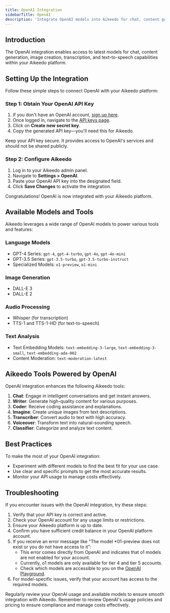 ```yaml
---
title: OpenAI Integration
sidebarTitle: OpenAI
description: 'Integrate OpenAI models into Aikeedo for chat, content generation, image creation, transcription, and text-to-speech capabilities.'
---
```


## Introduction

The OpenAI integration enables access to latest models for chat, content generation, image creation, transcription, and text-to-speech capabilities within your Aikeedo platform.

## Setting Up the Integration

Follow these simple steps to connect OpenAI with your Aikeedo platform:

### Step 1: Obtain Your OpenAI API Key

1. If you don't have an OpenAI account, [sign up here](https://platform.openai.com/signup).
2. Once logged in, navigate to the [API keys page](https://platform.openai.com/account/api-keys).
3. Click on **Create new secret key**.
4. Copy the generated API key—you'll need this for Aikeedo.

<Note>
  Keep your API key secure. It provides access to OpenAI's services and should not be shared publicly.
</Note>

### Step 2: Configure Aikeedo

1. Log in to your Aikeedo admin panel.
2. Navigate to **Settings > OpenAI**.
3. Paste your OpenAI API key into the designated field.
4. Click **Save Changes** to activate the integration.

<Check>
  Congratulations! OpenAI is now integrated with your Aikeedo platform.
</Check>

## Available Models and Tools

Aikeedo leverages a wide range of OpenAI models to power various tools and features:

### Language Models
- GPT-4 Series: `gpt-4`, `gpt-4-turbo`, `gpt-4o`, `gpt-4o-mini`
- GPT-3.5 Series: `gpt-3.5-turbo`, `gpt-3.5-turbo-instruct`
- Specialized Models: `o1-preview`, `o1-mini`

### Image Generation
- DALL-E 3
- DALL-E 2

### Audio Processing
- Whisper (for transcription)
- TTS-1 and TTS-1-HD (for text-to-speech)

### Text Analysis
- Text Embedding Models: `text-embedding-3-large`, `text-embedding-3-small`, `text-embedding-ada-002`
- Content Moderation: `text-moderation-latest`

## Aikeedo Tools Powered by OpenAI

OpenAI integration enhances the following Aikeedo tools:

1. **Chat**: Engage in intelligent conversations and get instant answers.
2. **Writer**: Generate high-quality content for various purposes.
3. **Coder**: Receive coding assistance and explanations.
4. **Imagine**: Create unique images from text descriptions.
5. **Transcriber**: Convert audio to text with high accuracy.
6. **Voiceover**: Transform text into natural-sounding speech.
7. **Classifier**: Categorize and analyze text content.

## Best Practices

To make the most of your OpenAI integration:

- Experiment with different models to find the best fit for your use case.
- Use clear and specific prompts to get the most accurate results.
- Monitor your API usage to manage costs effectively.

## Troubleshooting

If you encounter issues with the OpenAI integration, try these steps:

1. Verify that your API key is correct and active.
2. Check your OpenAI account for any usage limits or restrictions.
3. Ensure your Aikeedo platform is up to date.
4. Confirm you have sufficient credit balance in your OpenAI platform account.
5. If you receive an error message like "The model *01-preview does not exist or you do not have access to it":
   - This error comes directly from OpenAI and indicates that o1 models are not enabled for your account.
   - Currently, o1 models are only available for tier 4 and tier 5 accounts.
   - Check which models are accessible to you on the [OpenAI Playground](https://platform.openai.com/playground).
6. For model-specific issues, verify that your account has access to the required models.

<Tip>
  Regularly review your OpenAI usage and available models to ensure smooth integration with Aikeedo.
</Tip>

<Note>
  Remember to review OpenAI's usage policies and pricing to ensure compliance and manage costs effectively.
</Note>
